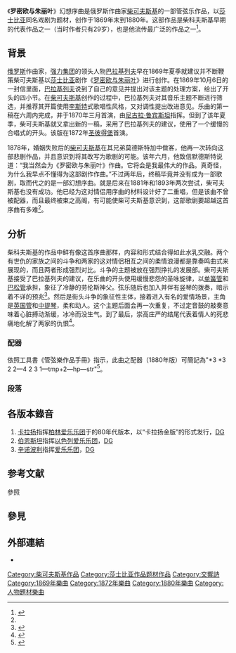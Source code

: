 《'''罗密欧与朱丽叶'''》幻想序曲是俄罗斯作曲家[[柴可夫斯基|柴可夫斯基]]的一部管弦乐作品，以[[莎士比亚|莎士比亚]]同名戏剧为题材，创作于1869年末到1880年。这部作品是柴科夫斯基早期的代表作品之一（当时作者只有29岁），也是他流传最广泛的作品之一<ref name="Bekannt">{{cite web| language=zh| publisher=hongen.com| title=柴科夫斯基，《罗密欧与朱丽叶》幻想序曲| url=http://www.hongen.com/art/gdyy/amqbl/ga42315.htm| author=| date=| accessdate=29.02| year=2008| deadurl=yes| archiveurl=https://web.archive.org/web/20080306010657/http://www.hongen.com/art/gdyy/amqbl/ga42315.htm| archivedate=2008-03-06}}</ref>。

== 背景 ==
[[俄罗斯|俄罗斯]]作曲家，[[强力集团|强力集团]]的领头人物[[巴拉基列夫|巴拉基列夫]]早在1869年夏季就建议并不断鞭策柴可夫斯基以[[莎士比亚|莎士比亚]]剧作《[[罗密欧与朱丽叶|罗密欧与朱丽叶]]》进行创作。在1869年10月6日的一封信里面，[[米利·阿列克谢耶维奇·巴拉基列夫|巴拉基列夫]]说到了自己的意见并提出对该主题的处理方案，给出了开头的四小节。在[[彼得·伊里奇·柴可夫斯基|柴可夫斯基]]创作的过程中，巴拉基列夫对其音乐主题不断进行筛选，并推荐其开篇使用[[李斯特·费伦茨|李斯特]]式歌唱性风格，又对调性提出改进意见。乐曲的第一稿在六周内完成，并于1870年三月首演，由[[尼古拉·鲁宾斯坦|尼古拉·鲁宾斯坦]]指挥。但到了该年夏季，柴可夫斯基就又拿出新的一稿，采用了巴拉基列夫的建议，使用了一个缓慢的合唱式的开头。该版在1872年[[圣彼得堡|圣彼得堡]]首演。

1878年，婚姻失败后的[[彼得·伊里奇·柴可夫斯基|柴可夫斯基]]在其兄弟莫德斯特加中做客，他再一次转向这部悲剧作品，并且意识到将其改写为歌剧的可能。该年六月，他致信默德斯特说道：“我当然会为《罗密欧与朱丽叶》作曲。它将会是我最伟大的作品。真奇怪，为什么我早点不懂得为这部剧作作曲。”不过两年后，终稿毕竟并没有成为一部歌剧，取而代之的是一部幻想序曲。就是后来在1881年和1893年两次尝试，柴可夫斯基也没有成功。他已经为这对情侣用序曲的材料设计好了二重唱，但是该曲不曾被配器，而且最终被束之高阁，有可能使柴可夫斯基意识到，这部歌剧要超越这首序曲有多难<ref name="History" />。

== 分析 ==
柴科夫斯基的作品中鲜有像这首序曲那样，内容和形式结合得如此水乳交融。两个有世仇的家族之间的斗争和两家的这对情侣相互之间的柔情浪漫都是靠奏鸣曲式来展现的，而且两者形成强烈对比。斗争的主题被放在强烈挣扎的发展部。柴可夫斯基接受了巴拉基列夫的建议，在乐曲的开头使用缓慢悲怨的圣咏旋律，以[[单簧管|单簧管]]和[[巴松管|巴松管]]承担，象征了冷静的劳伦斯神父。弦乐随后也加入并伴有竖琴的拨奏，暗示着不详的预兆<ref name="music 1">{{cite web| language= en| publisher= barbwired.com| title= Peter Ilyich Tchaikovsky Romeo and Juliet| url= http://www.barbwired.com/barbweb/programs/tchaikovsky_romeo.html| author= | date= 2001| accessdate= 29.02| year= 2008| deadurl= yes| archiveurl= https://web.archive.org/web/20090214084623/http://www.barbwired.com/barbweb/programs/tchaikovsky_romeo.html| archivedate= 2009-02-14}}</ref>。然后是街头斗争的象征性主体，接着进入有名的爱情场景，主角是[[英国管|英国管]]和[[中提琴|中提琴]]，柔和动人。这个主题后面会再一次重复，不过定音鼓的敲奏意味着心脏搏动渐缓，冰冷而没生气。到了最后，崇高庄严的结尾代表着情人的死悲痛地化解了两家的仇恨<ref name="History">{{cite web | language=en | publisher=cso.org | title=Romeo and Juliet, Fantasy-Overture after Shakespeare | url=http://www.cso.org/main.taf?p=5,5,5,1 | author=Phillip Huscher | date= | accessdate=01.03 | year=2008 | archive-date=2008-02-12 | archive-url=https://web.archive.org/web/20080212094916/http://www.cso.org/main.taf?p=5,5,5,1 | dead-url=no }}</ref>。

=== 配器 ===
依照工具書《管弦樂作品手冊》指示，此曲之配器（1880年版）可簡記為"*3 *3 2 2—4 2 3 1—tmp+2—hp—str"<ref>{{Cite book|title=''ORCHESTRAL MUSIC: A Handbook.''|url=https://archive.org/details/orchestralmusic00dani|last=Daniels|first=David|publisher=Scarecrow Press, Inc.|year=1996|isbn=0-8108-3228-3|location=Lanham|pages=[https://archive.org/details/orchestralmusic00dani/page/n425 413]|edition=3rd ed.}}</ref>。

=== 段落 ===
{{expand section}}

== 各版本錄音 ==
{{listen|filename=Pyotr Ilyich Tchaikovsky - romeo and juliet- overture-fantasy.ogg|title=Romeo and Juliet Overture|description=Performed by the Skidmore College Orchestra, courtesy of [http://www.musopen.com Musopen]|format=[[ogg|ogg]]}}
# [[卡拉扬|卡拉扬]]指挥[[柏林爱乐乐团|柏林爱乐乐团]]于的80年代版本，以“卡拉扬金版”的形式发行，[[DG|DG]]
# [[伯恩斯坦|伯恩斯坦]]指挥[[以色列爱乐乐团|以色列爱乐乐团]]，[[DG|DG]]
# [[辛诺波利|辛诺波利]]指挥[[爱乐乐团|爱乐乐团]]，[[DG|DG]]
{{expand list}}

== 参考文献 ==
;參照
{{reflist}}

== 參見 ==
{{portal|古典音樂}}

== 外部連結 ==
* {{IMSLP|work=Romeo and Juliet (overture-fantasia) (Tchaikovsky, Pyotr)|cname=罗密欧与朱丽叶幻想序曲}}

[[Category:柴可夫斯基作品|Category:柴可夫斯基作品]]
[[Category:莎士比亚作品题材作品|Category:莎士比亚作品题材作品]]
[[Category:交響詩|Category:交響詩]]
[[Category:1869年樂曲|Category:1869年樂曲]]
[[Category:1872年樂曲|Category:1872年樂曲]]
[[Category:1880年樂曲|Category:1880年樂曲]]
[[Category:人物題材樂曲|Category:人物題材樂曲]]